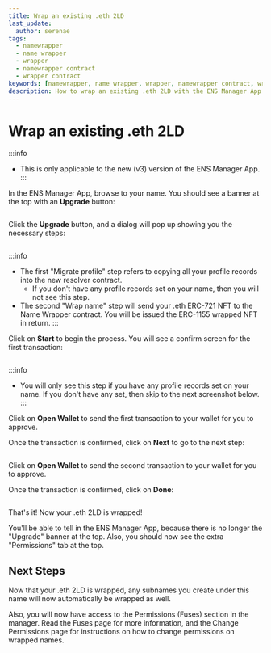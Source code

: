 ```yaml
---
title: Wrap an existing .eth 2LD
last_update:
  author: serenae
tags:
  - namewrapper
  - name wrapper
  - wrapper
  - namewrapper contract
  - wrapper contract
keywords: [namewrapper, name wrapper, wrapper, namewrapper contract, wrapper contract]
description: How to wrap an existing .eth 2LD with the ENS Manager App
---
```


# Wrap an existing .eth 2LD

:::info
 - This is only applicable to the new (v3) version of the ENS Manager App.
:::

In the ENS Manager App, browse to your name. You should see a banner at the top with an **Upgrade** button:

<BrowserWindow url="app.ens.domains">
  <div style={{'padding':'25px'}}>
    <Image img="/img/namewrapper-howto-wrap-eth-2ld-1.png"/>
  </div>
</BrowserWindow>

Click the **Upgrade** button, and a dialog will pop up showing you the necessary steps:

<BrowserWindow url="app.ens.domains">
  <div style={{'padding':'25px'}}>
    <Image img="/img/namewrapper-howto-wrap-eth-2ld-2.png"/>
  </div>
</BrowserWindow>

:::info
 - The first "Migrate profile" step refers to copying all your profile records into the new resolver contract.
   - If you don't have any profile records set on your name, then you will not see this step.
 - The second "Wrap name" step will send your .eth ERC-721 NFT to the Name Wrapper contract. You will be issued the ERC-1155 wrapped NFT in return.
:::

Click on **Start** to begin the process. You will see a confirm screen for the first transaction:

<BrowserWindow url="app.ens.domains">
  <div style={{'padding':'25px'}}>
    <Image img="/img/namewrapper-howto-wrap-eth-2ld-3.png"/>
  </div>
</BrowserWindow>

:::info
 - You will only see this step if you have any profile records set on your name. If you don't have any set, then skip to the next screenshot below.
:::

Click on **Open Wallet** to send the first transaction to your wallet for you to approve.

Once the transaction is confirmed, click on **Next** to go to the next step:

<BrowserWindow url="app.ens.domains">
  <div style={{'padding':'25px'}}>
    <Image img="/img/namewrapper-howto-wrap-eth-2ld-4.png"/>
  </div>
</BrowserWindow>

Click on **Open Wallet** to send the second transaction to your wallet for you to approve.

Once the transaction is confirmed, click on **Done**:

<BrowserWindow url="app.ens.domains">
  <div style={{'padding':'25px'}}>
    <Image img="/img/namewrapper-howto-wrap-eth-2ld-5.png"/>
  </div>
</BrowserWindow>

That's it! Now your .eth 2LD is wrapped!

You'll be able to tell in the ENS Manager App, because there is no longer the "Upgrade" banner at the top. Also, you should now see the extra "Permissions" tab at the top.

## Next Steps

Now that your .eth 2LD is wrapped, any subnames you create under this name will now automatically be wrapped as well.

Also, you will now have access to the Permissions (Fuses) section in the manager. Read the <Link to="/docs/dev-basics/namewrapper/fuses">Fuses</Link> page for more information, and the <Link to="/docs/dev-basics/namewrapper/how-to/change-permissions">Change Permissions</Link> page for instructions on how to change permissions on wrapped names.
